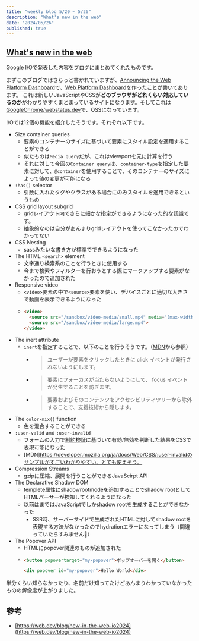 ```yaml
---
title: "weekly blog 5/20 ~ 5/26"
description: "What's new in the web"
date: "2024/05/26"
published: true
---
```


## [What's new in the web](https://web.dev/blog/new-in-the-web-io2024)

Google I/Oで発表した内容をブログにまとめてくれたものです。

まずこのブログではさらっと書かれていますが、[Announcing the Web Platform Dashboard](https://web.dev/blog/web-platform-dashboard)で、[Web Platform Dashboard](https://webstatus.dev/)を作ったことが書いてあります。
これは新しいJavaScriptやCSSが**どのブラウザがどれくらい対応しているのか**がわかりやすくまとまっているサイトになります。そしてこれは[GoogleChrome/webstatus.dev](https://github.com/GoogleChrome/webstatus.dev)で、OSSになっています。

I/Oでは12個の機能を紹介したそうです。それぞれ以下です。

- Size container queries
  - 要素のコンテナーのサイズに基づいて要素にスタイル設定を適用することができる
  - 似たものは`Media query`だが、これはviewportを元に計算を行う
  - それに対して今回の`Container query`は、`container-type`を指定した要素に対して、`@container`を使用することで、そのコンテナーのサイズによって値の変更が可能になる
- `:has()` selector
  - 引数に入れたタグやクラスがある場合にのみスタイルを適用できるというもの 
- CSS grid layout subgrid
  - gridレイアウト内でさらに細かな指定ができるようになった的な認識です。
  - 抽象的なのは自分があんまりgridレイアウトを使ってこなかったのでわかってない
- CSS Nesting
  - sassみたいな書き方が標準でできるようになった
- The HTML `<search>` element
  - 文字通り検索系のことを行うときに使用する
  - 今まで検索やフィルターを行おうとする際にマークアップする要素がなかったので追加された
- Responsive video
  - `<video>`要素の中で`<source>`要素を使い、デバイスごとに適切な大きさで動画を表示できるようになった
  - ```html
    <video>
      <source src="/sandbox/video-media/small.mp4" media="(max-width: 599px)">
      <source src="/sandbox/video-media/large.mp4">
    </video>
    ```
- The inert attribute
  - `inert`を指定することで、以下のことを行うそうです。（[MDN](https://developer.mozilla.org/ja/docs/Web/HTML/Global_attributes/inert)から参照）
    - > ユーザーが要素をクリックしたときに click イベントが発行されないようにします。
    - > 要素にフォーカスが当たらないようにして、 focus イベントが発生することを防ぎます。
    - > 要素およびそのコンテンツをアクセシビリティツリーから除外することで、支援技術から隠します。
- The `color-mix()` function
  - 色を混合することができる
- `:user-valid` and `:user-invalid`
  - フォームの入力で[制約検証](https://developer.mozilla.org/ja/docs/Learn/Forms#constraint_validation)に基づいて有効/無効を判断した結果をCSSで表現可能になった
  - [MDN]https://developer.mozilla.org/ja/docs/Web/CSS/:user-invalidのサンプルがすごいわかりやすい。とても使えそう。 
- Compression Streams
  - gzipに圧縮、展開を行うことができるJavaScirpt API 
- The Declarative Shadow DOM
  - templete属性にshadowrootmodeを追加することでshadow rootとしてHTMLパーサーが検知してくれるようになった
  - 以前はまではJavaScriptでしかshadow rootを生成することができなかった
    - SSR時、サーバーサイドで生成されたHTMLに対してshadow rootを表現する方法がなかったのでhydrationエラーになってしまう（間違っていたらすみません🙏）
- The Popover API
  - HTMLにpopover関連のものが追加された
  - ```html
    <button popovertarget="my-popover">ポップオーバーを開く</button>

    <div popover id="my-popover">Hello World</div>
    ```

半分くらい知らなかったり、名前だけ知ってたけどあんまりわかっていなかったものの解像度が上がりました。

## 参考

- [https://web.dev/blog/new-in-the-web-io2024](https://web.dev/blog/new-in-the-web-io2024)
